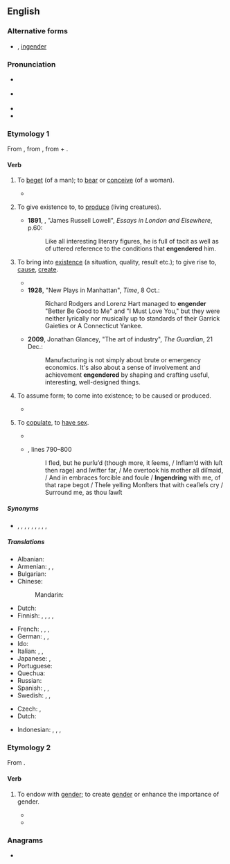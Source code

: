 ==English==
{{was wotd|2010|February|25}}

===Alternative forms===
* {{l|en|engendre}} {{defdate|14th–16th c.}}, [[ingender]] {{defdate|15th–17th c.}}

===Pronunciation===
* {{a|UK}} {{IPA|/ɪnˈdʒɛn.də/|/ɛnˈdʒɛn.də/|lang=en}}
* {{a|US}} {{IPA|/ɛnˈdʒɛn.dɚ/|/ɪnˈdʒɛn.dɚ/|lang=en}}
* {{rhymes|ɛndə(ɹ)|lang=en}}
* {{audio|en-us-engender.ogg|Audio (US)|lang=en}}

===Etymology 1===
From {{etyl|frm|en}} {{m|frm|engendrer}}, from {{etyl|la|en}} {{m|la|ingenerāre}}, from {{m|la|in-}} + {{m|la|generāre||to generate}}.

====Verb====
{{en-verb}}

# {{lb|en|obsolete|transitive}} To [[beget]] (of a man); to [[bear]] or [[conceive]] (of a woman). {{defdate|14th–19th c.}}
#* {{RQ:Shakespeare Julius Caesar|V|iii|129|1|O Error ſoone conceyu’d, / Thou neuer com’ſt vnto a happy byrth, / But kil’ſt the Mother that '''engendred''' thee.}}
# {{lb|en|transitive}} To give existence to, to [[produce]] (living creatures). {{defdate|from 14th c.}}
#* '''1891''', {{w|Henry James}}, "James Russell Lowell", ''Essays in London and Elsewhere'', p.60:
#*: Like all interesting literary figures, he is full of tacit as well as of uttered reference to the conditions that '''engendered''' him{{nb...}}.
# {{lb|en|transitive}} To bring into [[existence]] (a situation, quality, result etc.); to give rise to, [[cause]], [[create]]. {{defdate|from 14th c.}}
#* {{RQ:Flr Mntgn Essays|II|Of Crueltie|243|pageurl=https://archive.org/stream/MontaigneImages/Montaigne#page/n254|passage=ME thinkes vertue is another manner of thing, and much more noble than the inclinations vnto goodneſſe, which in vs are '''ingendered'''.}}
#* '''1928''', "New Plays in Manhattan", ''Time'', 8 Oct.:
#*: Richard Rodgers and Lorenz Hart managed to '''engender''' "Better Be Good to Me" and "I Must Love You," but they were neither lyrically nor musically up to standards of their Garrick Gaieties or A Connecticut Yankee.
#* '''2009''', Jonathan Glancey, "The art of industry", ''The Guardian'', 21 Dec.:
#*: Manufacturing is not simply about brute or emergency economics. It's also about a sense of involvement and achievement '''engendered''' by shaping and crafting useful, interesting, well-designed things.
# {{lb|en|intransitive}} To assume form; to come into existence; to be caused or produced.
#* {{quote-book|year=a. 1700|author={{w|John Dryden}}, transl.|chapter={{w|Ovid}}’s {{w|Metamorphoses}}|title=Poems on Various Occasions; and Translations from Several Authors|location=London|publisher={{w|Jacob Tonson}}|year_published=1701|section=book I|page=147|passage=Thick Clouds are ſpread, and Storms '''engender''' there, / And Thunders Voice, which wretched Mortals fear, / And Winds that on their Wings, cold Winter bear.}}
# {{lb|en|obsolete|intransitive}} To [[copulate]], to [[have sex]]. {{defdate|15th–19th c.}}
#* {{quote-text|year=1651|author={{w|Thomas Hobbes}}|chapter=Of the Kingdome of Darknesse|title=[[w:Leviathan (Hobbes book)|Leviathan, Or The Matter Forme, & Power of a Common-Wealth Ecclesiasticall and Civill]]|location=London|publisher={{w|Andrew Crooke}}|page=343|pageurl=https://books.google.com/books?id=3VddAAAAcAAJ&pg=PA345|passage=But that the bodies of the Reprobate, who make the Kingdome of Satan, ſhall alſo be glorious, or ſpirituall bodies, or that they ſhall bee as the Angels of God, neither eating, nor, drinking, nor '''engendering'''{{nb...}}, there is no place of Scripture to prove it{{nb...}}}}
#* {{RQ:Milton Lost|II}}, lines 790–800
#*: I fled, but he purſu’d (though more, it ſeems, / Inflam’d with luſt then rage) and ſwifter far, / Me overtook his mother all diſmaid, / And in embraces forcible and foule / '''Ingendring''' with me, of that rape begot / Theſe yelling Monſters that with ceaſleſs cry / Surround me, as thou ſawſt{{nb...}}

=====Synonyms=====
* {{sense|to bring into existence}} {{l|en|beget}}, {{l|en|conjure}}, {{l|en|create}}, {{l|en|produce}}, {{l|en|make}}, {{l|en|craft}}, {{l|en|manufacture}}, {{l|en|invent}}, {{l|en|assemble}}, {{l|en|generate}}

=====Translations=====
{{trans-top|to bring into existence, cause}}
* Albanian: {{t+|sq|krijoj}}
* Armenian: {{t+|hy|հարուցել}}, {{t+|hy|առաջացնել}}, {{t+|hy|ծնել}}
* Bulgarian: {{t+|bg|пораждам|sc=Cyrl}}
* Chinese:
*: Mandarin: {{t+|cmn|引起}}
* Dutch: {{t+|nl|voortbrengen}}
* Finnish: {{t+|fi|synnyttää}}, {{t+|fi|luoda}}, {{t+|fi|aiheuttaa}}, {{t+|fi|saada aikaan}}, {{t+|fi|tuottaa}}
{{trans-mid}}
* French: {{t+|fr|engendrer}}, {{t+|fr|concevoir}}, {{t|fr|donner le jour à}}, {{t+|fr|donner naissance à}}
* German: {{t+|de|erzeugen}}, {{t+|de|hervorrufen}}, {{t|de|herbeiführen}}
* Ido: {{t+|io|produktar}}
* Italian: {{t+|it|generare}}, {{t+|it|originare}}, {{t+|it|concepire}}
* Japanese: {{t|ja|引き起こす|tr=hikiokosu}}, {{t+|ja|発生|alt=発生させる|tr=hassei saseru}}
* Portuguese: {{t+|pt|engendrar}}
* Quechua: {{t|qu|churiyay}}
* Russian: {{t+|ru|порожда́ть}}
* Spanish: {{t+|es|engendrar}}, {{t|es|dar a luz}}, {{t+|es|concebir}}
* Swedish: {{t+|sv|framkalla}}, {{t+|sv|skapa}}, {{t+|sv|alstra}}
{{trans-bottom}}

{{checktrans-top}}
* Czech: {{t-check|cs|plodit}}, {{t-check|cs|zplodit}}
* Dutch: {{t+check|nl|voortbrengen}}
{{trans-mid}}
* Indonesian: {{t+check|id|sebab|alt=menyebabkan}}, {{t+check|id|akibat|alt=mengakibatkan}}, {{t+check|id|timbul|alt=menimbulkan}}, {{t+check|id|bawa|alt=membawa}}
{{trans-bottom}}

===Etymology 2===
From {{prefix|en|gender|lang=en}}.

====Verb====
{{en-verb}}

# {{lb|en|critical theory}} To endow with [[gender]]; to create [[gender]] or enhance the importance of gender. {{defdate|from 20th c.}}
#* {{quote-text|year=1992|author=Anne Cranny-Francis|title=Engendered Fictions|page=2|passage=As such they are an important way of understanding both how texts are '''engendered''' (how they articulate particular sex or gender role) and how they '''engender''' their consumers.}}
#* {{quote-text|year=1996|author=Steven C Ward|title=Reconfiguring Truth|page=xviii|passage=I focus on [...] the efforts of feminist critics of science to examine the '''engendered''' origins and implications of scientific rationality and modern epistemology.}}

===Anagrams===
* {{anagrams|en|engendre|regenned}}